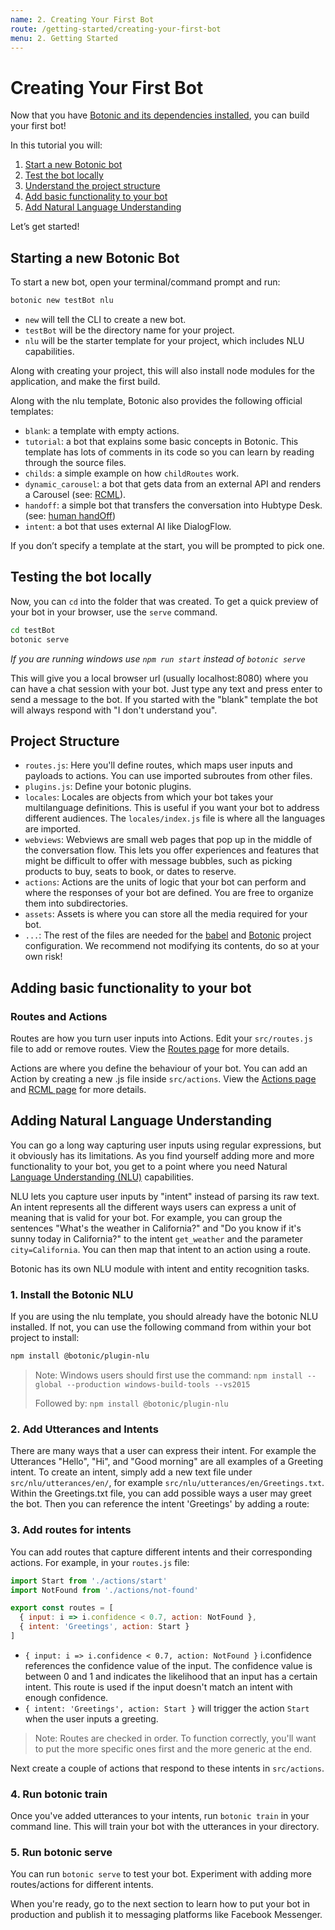 ```yaml
---
name: 2. Creating Your First Bot
route: /getting-started/creating-your-first-bot
menu: 2. Getting Started
---
```




# **Creating Your First Bot**

Now that you have [Botonic and its dependencies installed](/getting-started/installation), you can build your first bot!

In this tutorial you will:

1. [Start a new Botonic bot](#starting-a-new-botonic-bot)
2. [Test the bot locally](#testing-the-bot-locally)
3. [Understand the project structure](#project-structure)
4. [Add basic functionality to your bot](#adding-basic-functionality-to-your-bot)
5. [Add Natural Language Understanding](#adding-natural-language-understanding)

Let’s get started!

## Starting a new Botonic Bot

To start a new bot, open your terminal/command prompt and run:

```bash
botonic new testBot nlu
```

- `new` will tell the CLI to create a new bot.
- `testBot` will be the directory name for your project.
- `nlu` will be the starter template for your project, which includes NLU capabilities.

Along with creating your project, this will also install node modules for the application, and make the first build.

Along with the nlu template, Botonic also provides the following official templates:

- `blank`: a template with empty actions.
- `tutorial`: a bot that explains some basic concepts in Botonic. This template has lots of comments in its code so you can learn by reading through the source files.
- `childs`: a simple example on how `childRoutes` work.
- `dynamic_carousel`: a bot that gets data from an external API and renders a Carousel (see: [RCML](/main-concepts/rich-conversational-markup-language)).
- `handoff`: a simple bot that transfers the conversation into Hubtype Desk. (see: [human handOff](/tutorials-and-examples/human-handoff))
- `intent`: a bot that uses external AI like DialogFlow.

If you don’t specify a template at the start, you will be prompted to pick one.

## Testing the bot locally

Now, you can `cd` into the folder that was created. To get a quick preview of your bot in your browser, use the `serve` command.

```bash
cd testBot
botonic serve
```

_If you are running windows use `npm run start` instead of `botonic serve`_

This will give you a local browser url (usually localhost:8080) where you can have a chat session with your bot. Just type any text and press enter to send a message to the bot. If you started with the "blank" template the bot will always respond with "I don't understand you".

## Project Structure

- `routes.js`: Here you'll define routes, which maps user inputs and payloads to actions. You can use imported subroutes from other files.
- `plugins.js`: Define your botonic plugins.
- `locales`: Locales are objects from which your bot takes your multilanguage definitions. This is useful if you want your bot to address different audiences. The `locales/index.js` file is where all the languages are imported.
- `webviews`: Webviews are small web pages that pop up in the middle of the conversation flow. This lets you offer experiences and features that might be difficult to offer with message bubbles, such as picking products to buy, seats to book, or dates to reserve.
- `actions`: Actions are the units of logic that your bot can perform and where the responses of your bot are defined. You are free to organize them into subdirectories.
- `assets`: Assets is where you can store all the media required for your bot.
- `...`: The rest of the files are needed for the [babel](https://babeljs.io/) and [Botonic](https://github.com/hubtype/botonic) project configuration. We recommend not modifying its contents, do so at your own risk!

## Adding basic functionality to your bot

### Routes and Actions

Routes are how you turn user inputs into Actions. Edit your `src/routes.js` file to add or remove routes. View the [Routes page](/main-concepts/routes) for more details.

Actions are where you define the behaviour of your bot. You can add an Action by creating a new .js file inside `src/actions`. View the [Actions page](/main-concepts/actions) and [RCML page](/main-concepts/rich-conversational-markup-language) for more details.


## Adding Natural Language Understanding

You can go a long way capturing user inputs using regular expressions, but it obviously has its limitations. As you find yourself adding more and more functionality to your bot, you get to a point where you need Natural [Language Understanding (NLU)](/main-concepts/nlu) capabilities.

NLU lets you capture user inputs by "intent" instead of parsing its raw text. An intent represents all the different ways users can express a unit of meaning that is valid for your bot. For example, you can group the sentences "What's the weather in California?" and "Do you know if it's sunny today in California?" to the intent `get_weather` and the parameter `city=California`. You can then map that intent to an action using a route.

Botonic has its own NLU module with intent and entity recognition tasks.

### 1. Install the Botonic NLU
If you are using the nlu template, you should already have the botonic NLU installed.
If not, you can use the following command from within your bot project to install:

```bash
npm install @botonic/plugin-nlu 
```
> Note: Windows users should first use the command:
> `npm install --global --production windows-build-tools --vs2015`
>
>Followed by: `npm install @botonic/plugin-nlu `

### 2. Add Utterances and Intents
There are many ways that a user can express their intent. For example the Utterances "Hello", "Hi", and "Good morning" are all examples
of a Greeting intent. 
To create an intent, simply add a new text file under `src/nlu/utterances/en/`, for example `src/nlu/utterances/en/Greetings.txt`.
Within the Greetings.txt file, you can add possible ways a user may greet the bot. Then you can reference the intent 'Greetings' by adding a route:

### 3. Add routes for intents

You can add routes that capture different intents and their corresponding actions. For example, in your `routes.js` file:

```javascript
import Start from './actions/start'
import NotFound from './actions/not-found'

export const routes = [
  { input: i => i.confidence < 0.7, action: NotFound },
  { intent: 'Greetings', action: Start }
]
```

- `{ input: i => i.confidence < 0.7, action: NotFound }` i.confidence references the confidence value of the input. The confidence value is 
between 0 and 1 and indicates the likelihood that an input has a certain intent. This route is used if the input doesn't match an intent with enough confidence.
- `{ intent: 'Greetings', action: Start }` will trigger the action `Start` when the user inputs a greeting.

>Note: Routes are checked in order. To function correctly, you'll want to put the more specific ones first and the more generic at the end.

Next create a couple of actions that respond to these intents in `src/actions`.

### 4. Run botonic train
Once you've added utterances to your intents, run `botonic train` in your command line. This will train your bot with the utterances in your directory.

### 5. Run botonic serve
You can run `botonic serve` to test your bot. 
Experiment with adding more routes/actions for different intents. 

When you're ready, go to the next section to learn how to put your bot in production and publish it to messaging platforms like Facebook Messenger.

<div style={{display:"flex", justifyContent:"space-between"}}>
  <PrevButton title="Installation" href="/getting-started/installation" />
  <NextButton title='Deploying' href='/getting-started/deploying' />
</div>